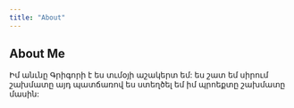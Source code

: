 ```yaml
---
title: "About"
---
```


## About Me


Իմ անւնը Գրիգորի է ես տւմօյի աշակերտ եմ:
ես շատ եմ սիրում շախմատը այդ պատճառով ես ստեղծել եմ իմ պրոեքտը շախմատը մասին:

